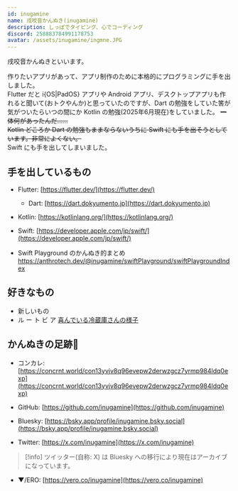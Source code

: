 ```yaml
---
id: inugamine
name: 戌咬音かんぬき(inugaminé)
description: しっぽでタイピング、心でコーディング
discord: 258883784991178753
avatar: /assets/inugamine/ingmne.JPG
---
```


戌咬音かんぬきといいます。

作りたいアプリがあって、アプリ制作のために本格的にプログラミングに手を出しました。  
Flutter だと i\{OS|PadOS\} アプリや Android アプリ、デスクトップアプリも作れると聞いて(おトクやんか)と思っていたのですが、Dart の勉強をしていた筈が気がついたらいつの間にか Kotlin の勉強(2025年6月現在)をしていました。 ~~一体何があったんだ......~~   
~~Kotlin どころか Dart の勉強もままならないうちに Swift にも手を出そうとしています。非常によくない。~~   
Swift にも手を出してしまいました。  
  

## 手を出しているもの
- Flutter: [https://flutter.dev/](https://flutter.dev/)
    - Dart: [https://dart.dokyumento.jp](https://dart.dokyumento.jp)

- Kotlin: [https://kotlinlang.org/](https://kotlinlang.org/)

- Swift: [https://developer.apple.com/jp/swift/](https://developer.apple.com/jp/swift/)

- Swift Playground のかんぬき的まとめ https://anthrotech.dev/@inugamine/swiftPlayground/swiftPlaygroundIndex


## 好きなもの
- 新しいもの
- ル ー ト ビ ア [喜んでいる冷蔵庫さんの様子](https://x.com/inugamine/status/1672460551824506885)


## かんぬきの足跡🐾
- コンカレ: [https://concrnt.world/con13yvjv8q96evepw2derwzgcz7yrmp984ldq0exp](https://concrnt.world/con13yvjv8q96evepw2derwzgcz7yrmp984ldq0exp)
- GitHub: [https://github.com/inugamine](https://github.com/inugamine)

- Bluesky: [https://bsky.app/profile/inugamine.bsky.social](https://bsky.app/profile/inugamine.bsky.social)
- Twitter: [https://x.com/inugamine](https://x.com/inugamine)
> [!info]
> ツイッター(自称: X) は Bluesky への移行により現在はアーカイブになっています。

- ▼/ERO: [https://vero.co/inugamine](https://vero.co/inugamine)
